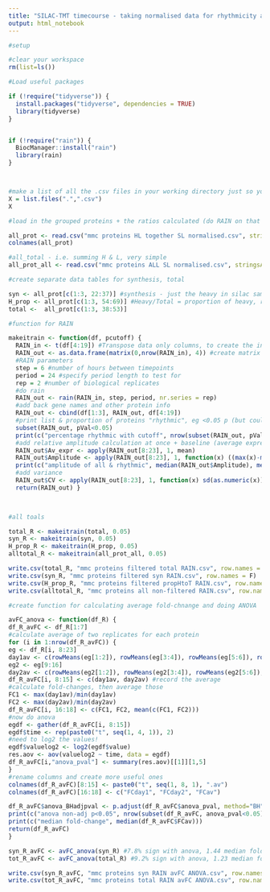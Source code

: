 ```yaml
---
title: "SILAC-TMT timecourse - taking normalised data for rhythmicity analysis"
output: html_notebook
---
```



```r
#setup

#clear your workspace
rm(list=ls())

#Load useful packages

if (!require("tidyverse")) {
  install.packages("tidyverse", dependencies = TRUE)
  library(tidyverse)
}


if (!require("rain")) {
  BiocManager::install("rain")
  library(rain)
}



#make a list of all the .csv files in your working directory just so you can see what's going on
X = list.files(".",".csv")
X

#load in the grouped proteins + the ratios calculated (do RAIN on that for now)

all_prot <- read.csv("mmc proteins HL together SL normalised.csv", stringsAsFactors = F)
colnames(all_prot)

#all_total - i.e. summing H & L, very simple
all_prot_all <- read.csv("mmc proteins ALL SL normalised.csv", stringsAsFactors = F)

```



```r
#create separate data tables for synthesis, total

syn <- all_prot[c(1:3, 22:37)] #synthesis - just the heavy in silac samples
H_prop <- all_prot[c(1:3, 54:69)] #Heavy/Total = proportion of heavy, relative turnover
total <-  all_prot[c(1:3, 38:53)]

```

```r
#function for RAIN

makeitrain <- function(df, pcutoff) {
  RAIN_in <- t(df[4:19]) #Transpose data only columns, to create the inputs for RAIN
  RAIN_out <- as.data.frame(matrix(0,nrow(RAIN_in), 4)) #create matrix for RAIN output
  #RAIN parameters
  step = 6 #number of hours between timepoints
  period = 24 #specify period length to test for
  rep = 2 #number of biological replicates
  #do rain
  RAIN_out <- rain(RAIN_in, step, period, nr.series = rep)
  #add back gene names and other protein info
  RAIN_out <- cbind(df[1:3], RAIN_out, df[4:19])
  #print list & proportion of proteins "rhythmic", eg <0.05 p (but could change)
  subset(RAIN_out, pVal<0.05)
  print(c("percentage rhythmic with cutoff", nrow(subset(RAIN_out, pVal<pcutoff))/nrow(RAIN_out)))
  #add relative amplitude calculation at once + baseline (average expression)
  RAIN_out$Av_expr <- apply(RAIN_out[8:23], 1, mean)
  RAIN_out$Amplitude <- apply(RAIN_out[8:23], 1, function(x) ((max(x)-min(x))/mean(x)))
  print(c("amplitude of all & rhythmic", median(RAIN_out$Amplitude), median(subset(RAIN_out, pVal<pcutoff)$Amplitude)))
  #add variance
  RAIN_out$CV <- apply(RAIN_out[8:23], 1, function(x) sd(as.numeric(x))/mean(as.numeric(x)))
  return(RAIN_out) }

  

```



```r
#all toals

total_R <- makeitrain(total, 0.05) 
syn_R <- makeitrain(syn, 0.05) 
H_prop_R <- makeitrain(H_prop, 0.05) 
alltotal_R <- makeitrain(all_prot_all, 0.05) 

write.csv(total_R, "mmc proteins filtered total RAIN.csv", row.names = F)
write.csv(syn_R, "mmc proteins filtered syn RAIN.csv", row.names = F)
write.csv(H_prop_R, "mmc proteins filtered propHtoT RAIN.csv", row.names = F)
write.csv(alltotal_R, "mmc proteins all non-filtered RAIN.csv", row.names = F)

```


```r
#create function for calculating average fold-chnange and doing ANOVA

avFC_anova <- function(df_R) {
df_R_avFC <- df_R[1:7]
#calculate average of two replicates for each protein
for (i in 1:nrow(df_R_avFC)) {
eg <- df_R[i, 8:23]
day1av <- c(rowMeans(eg[1:2]), rowMeans(eg[3:4]), rowMeans(eg[5:6]), rowMeans(eg[7:8]))
eg2 <- eg[9:16]
day2av <- c(rowMeans(eg2[1:2]), rowMeans(eg2[3:4]), rowMeans(eg2[5:6]), rowMeans(eg2[7:8]))
df_R_avFC[i, 8:15] <- c(day1av, day2av) #record the average
#calculate fold-changes, then average those
FC1 <- max(day1av)/min(day1av)
FC2 <- max(day2av)/min(day2av)
df_R_avFC[i, 16:18] <- c(FC1, FC2, mean(c(FC1, FC2)))
#now do anova
egdf <- gather(df_R_avFC[i, 8:15])
egdf$time <- rep(paste0("t", seq(1, 4, 1)), 2)
#need to log2 the values!
egdf$valuelog2 <- log2(egdf$value)
res.aov <- aov(valuelog2 ~ time, data = egdf)
df_R_avFC[i,"anova_pval"] <- summary(res.aov)[[1]][1,5]
}
#rename columns and create more useful ones
colnames(df_R_avFC)[8:15] <- paste0("t", seq(1, 8, 1), ".av")
colnames(df_R_avFC)[16:18] <- c("FCday1", "FCday2", "FCav")

df_R_avFC$anova_BHadjpval <- p.adjust(df_R_avFC$anova_pval, method="BH")
print(c("anova non-adj p<0.05", nrow(subset(df_R_avFC, anova_pval<0.05))/nrow(df_R_avFC)))
print(c("median fold-change", median(df_R_avFC$FCav)))
return(df_R_avFC)
}

syn_R_avFC <- avFC_anova(syn_R) #7.8% sign with anova, 1.44 median fold-change
tot_R_avFC <- avFC_anova(total_R) #9.2% sign with anova, 1.23 median fold-change

write.csv(syn_R_avFC, "mmc proteins syn RAIN avFC ANOVA.csv", row.names = F)
write.csv(tot_R_avFC, "mmc proteins total RAIN avFC ANOVA.csv", row.names = F)


```


```r


```





